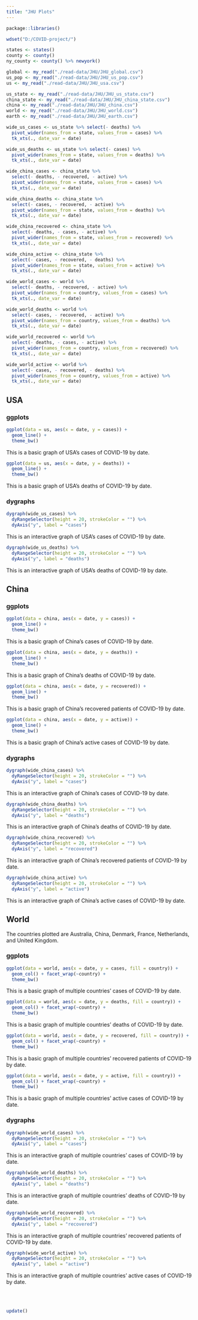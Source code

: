 ```yaml
---
title: "JHU Plots"
---
```


```r
package::libraries()

wdset("D:/COVID-project/")

states <- states()
county <- county()
ny_county <- county() %>% newyork()

global <- my_read("./read-data/JHU/JHU_global.csv") 
us_pop <- my_read("./read-data/JHU/JHU_us_pop.csv")
us <- my_read("./read-data/JHU/JHU_usa.csv") 

us_state <- my_read("./read-data/JHU/JHU_us_state.csv") 
china_state <- my_read("./read-data/JHU/JHU_china_state.csv")
china <- my_read("./read-data/JHU/JHU_china.csv")
world <- my_read("./read-data/JHU/JHU_world.csv")
earth <- my_read("./read-data/JHU/JHU_earth.csv")
```

```r
wide_us_cases <- us_state %>% select(- deaths) %>% 
  pivot_wider(names_from = state, values_from = cases) %>% 
  tk_xts(., date_var = date)

wide_us_deaths <- us_state %>% select(- cases) %>% 
  pivot_wider(names_from = state, values_from = deaths) %>% 
  tk_xts(., date_var = date)
```

```r
wide_china_cases <- china_state %>% 
  select(- deaths, - recovered, - active) %>% 
  pivot_wider(names_from = state, values_from = cases) %>% 
  tk_xts(., date_var = date)

wide_china_deaths <- china_state %>% 
  select(- cases, - recovered, - active) %>% 
  pivot_wider(names_from = state, values_from = deaths) %>% 
  tk_xts(., date_var = date)

wide_china_recovered <- china_state %>% 
  select(- deaths, - cases, - active) %>% 
  pivot_wider(names_from = state, values_from = recovered) %>% 
  tk_xts(., date_var = date)

wide_china_active <- china_state %>% 
  select(- cases, - recovered, - deaths) %>% 
  pivot_wider(names_from = state, values_from = active) %>% 
  tk_xts(., date_var = date)
```

```r
wide_world_cases <- world %>% 
  select(- deaths, - recovered, - active) %>% 
  pivot_wider(names_from = country, values_from = cases) %>% 
  tk_xts(., date_var = date)

wide_world_deaths <- world %>% 
  select(- cases, - recovered, - active) %>% 
  pivot_wider(names_from = country, values_from = deaths) %>% 
  tk_xts(., date_var = date)

wide_world_recovered <- world %>% 
  select(- deaths, - cases, - active) %>% 
  pivot_wider(names_from = country, values_from = recovered) %>% 
  tk_xts(., date_var = date)

wide_world_active <- world %>% 
  select(- cases, - recovered, - deaths) %>% 
  pivot_wider(names_from = country, values_from = active) %>% 
  tk_xts(., date_var = date)
```

## USA

### ggplots

```r
ggplot(data = us, aes(x = date, y = cases)) +
  geom_line() + 
  theme_bw()
```

This is a basic graph of USA's cases of COVID-19 by date. 

```r
ggplot(data = us, aes(x = date, y = deaths)) +
  geom_line() + 
  theme_bw()
```

This is a basic graph of USA's deaths of COVID-19 by date.

### dygraphs

```r
dygraph(wide_us_cases) %>% 
  dyRangeSelector(height = 20, strokeColor = "") %>% 
  dyAxis("y", label = "cases")
```

This is an interactive graph of USA's cases of COVID-19 by date.

```r
dygraph(wide_us_deaths) %>% 
  dyRangeSelector(height = 20, strokeColor = "") %>% 
  dyAxis("y", label = "deaths")
```

This is an interactive graph of USA's deaths of COVID-19 by date.

## China

### ggplots

```r
ggplot(data = china, aes(x = date, y = cases)) +
  geom_line() + 
  theme_bw()
```

This is a basic graph of China's cases of COVID-19 by date.

```r
ggplot(data = china, aes(x = date, y = deaths)) +
  geom_line() + 
  theme_bw()
```

This is a basic graph of China's deaths of COVID-19 by date.

```r
ggplot(data = china, aes(x = date, y = recovered)) +
  geom_line() + 
  theme_bw()
```

This is a basic graph of China's recovered patients of COVID-19 by date.

```r
ggplot(data = china, aes(x = date, y = active)) +
  geom_line() + 
  theme_bw()
```

This is a basic graph of China's active cases of COVID-19 by date.

### dygraphs

```r
dygraph(wide_china_cases) %>% 
  dyRangeSelector(height = 20, strokeColor = "") %>% 
  dyAxis("y", label = "cases")
```

This is an interactive graph of China's cases of COVID-19 by date.

```r
dygraph(wide_china_deaths) %>% 
  dyRangeSelector(height = 20, strokeColor = "") %>% 
  dyAxis("y", label = "deaths")
```

This is an interactive graph of China's deaths of COVID-19 by date.

```r
dygraph(wide_china_recovered) %>% 
  dyRangeSelector(height = 20, strokeColor = "") %>% 
  dyAxis("y", label = "recovered")
```

This is an interactive graph of China's recovered patients of COVID-19 by date.

```r
dygraph(wide_china_active) %>% 
  dyRangeSelector(height = 20, strokeColor = "") %>% 
  dyAxis("y", label = "active")
```

This is an interactive graph of China's active cases of COVID-19 by date.

## World

The countries plotted are Australia, China, Denmark, France, Netherlands, and United Kingdom. 

### ggplots

```r
ggplot(data = world, aes(x = date, y = cases, fill = country)) +
  geom_col() + facet_wrap(~country) +
  theme_bw()
```

This is a basic graph of multiple countries' cases of COVID-19 by date.

```r
ggplot(data = world, aes(x = date, y = deaths, fill = country)) +
  geom_col() + facet_wrap(~country) + 
  theme_bw()
```

This is a basic graph of multiple countries' deaths of COVID-19 by date.

```r
ggplot(data = world, aes(x = date, y = recovered, fill = country)) +
  geom_col() + facet_wrap(~country) +
  theme_bw()
```

This is a basic graph of multiple countries' recovered patients of COVID-19 by date.

```r
ggplot(data = world, aes(x = date, y = active, fill = country)) +
  geom_col() + facet_wrap(~country) + 
  theme_bw()
```

This is a basic graph of multiple countries' active cases of COVID-19 by date.

### dygraphs

```r
dygraph(wide_world_cases) %>% 
  dyRangeSelector(height = 20, strokeColor = "") %>% 
  dyAxis("y", label = "cases")
```

This is an interactive graph of multiple countries' cases of COVID-19 by date.

```r
dygraph(wide_world_deaths) %>% 
  dyRangeSelector(height = 20, strokeColor = "") %>% 
  dyAxis("y", label = "deaths")
```

This is an interactive graph of multiple countries' deaths of COVID-19 by date.

```r
dygraph(wide_world_recovered) %>% 
  dyRangeSelector(height = 20, strokeColor = "") %>% 
  dyAxis("y", label = "recovered")
```

This is an interactive graph of multiple countries' recovered patients of COVID-19 by date.

```r
dygraph(wide_world_active) %>% 
  dyRangeSelector(height = 20, strokeColor = "") %>% 
  dyAxis("y", label = "active")
```

This is an interactive graph of multiple countries' active cases of COVID-19 by date.

<br /><br />

```r
update()
```